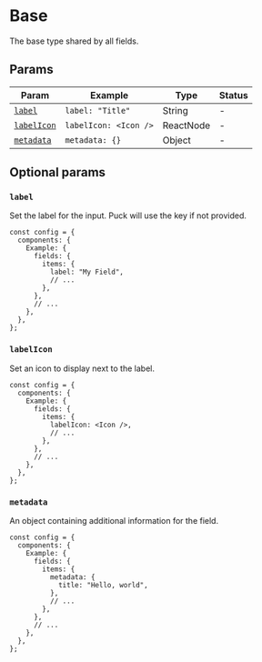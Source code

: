 # Base

The base type shared by all fields.

## Params

| Param                     | Example               | Type      | Status |
| ------------------------- | --------------------- | --------- | ------ |
| [`label`](#label)         | `label: "Title"`      | String    | -      |
| [`labelIcon`](#labelIcon) | `labelIcon: <Icon />` | ReactNode | -      |
| [`metadata`](#metadata)   | `metadata: {}`        | Object    | -      |

## Optional params

### `label`

Set the label for the input. Puck will use the key if not provided.

```tsx {6} copy
const config = {
  components: {
    Example: {
      fields: {
        items: {
          label: "My Field",
          // ...
        },
      },
      // ...
    },
  },
};
```

### `labelIcon`

Set an icon to display next to the label.

```tsx {6} copy
const config = {
  components: {
    Example: {
      fields: {
        items: {
          labelIcon: <Icon />,
          // ...
        },
      },
      // ...
    },
  },
};
```

### `metadata`

An object containing additional information for the field.

```tsx {6-8} copy
const config = {
  components: {
    Example: {
      fields: {
        items: {
          metadata: {
            title: "Hello, world",
          },
          // ...
        },
      },
      // ...
    },
  },
};
```
